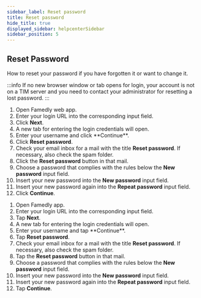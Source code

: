 ```yaml
---
sidebar_label: Reset password
title: Reset password
hide_title: true
displayed_sidebar: helpcenterSidebar
sidebar_position: 5
---
```




<div class="hero hero--primary">
  <div class="container">
    <h2 class="hero__title">Reset Password</h2>
    <p class="hero__subtitle">How to reset your password if you have forgotten it or want to change it.</p>
  </div>
</div>

:::info
If no new browser window or tab opens for login, your account is not on a TIM server and you need to contact your administrator for resetting a lost password.
:::

<Tabs>
  <TabItem value="desktop" label="Desktop">
  <ol>
    <li>Open Famedly web app.</li>
    <li>Enter your login URL into the corresponding input field.</li>
    <li>Click <b>Next</b>.</li>
    <li>A new tab for entering the login credentials will open.</li>
    <li>Enter your username and click **Continue**.</li>
    <li>Click <b>Reset password</b>.</li>
    <li>Check your email inbox for a mail with the title <b>Reset password</b>. If necessary, also check the spam folder.</li>
    <li>Click the <b>Reset password</b> button in that mail.</li>
    <li>Choose a password that complies with the rules below the <b>New password</b> input field.</li>
    <li>Insert your new password into the <b>New password</b> input field.</li>
    <li>Insert your new password again into the <b>Repeat password</b> input field.</li>
    <li>Click <b>Continue</b>.</li>
  </ol>
  </TabItem>
  <TabItem value="mobile" label="Mobile">
  <ol>
    <li>Open Famedly app.</li>
    <li>Enter your login URL into the corresponding input field.</li>
    <li>Tap <b>Next</b>.</li>
    <li>A new tab for entering the login credentials will open.</li>
    <li>Enter your username and tap **Continue**.</li>
    <li>Tap <b>Reset password</b>.</li>
    <li>Check your email inbox for a mail with the title <b>Reset password</b>. If necessary, also check the spam folder.</li>
    <li>Tap the <b>Reset password</b> button in that mail.</li>
    <li>Choose a password that complies with the rules below the <b>New password</b> input field.</li>
    <li>Insert your new password into the <b>New password</b> input field.</li>
    <li>Insert your new password again into the <b>Repeat password</b> input field.</li>
    <li>Tap <b>Continue</b>.</li>
  </ol>
  </TabItem>
</Tabs>
